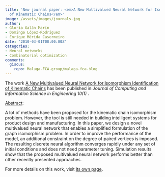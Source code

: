 ```yaml
---
title: 'New journal paper: <em>A New Multivalued Neural Network for Isomorphism Identification
  of Kinematic Chains</em>'
image: /assets/images/journals.jpg
author:
- Gloria Galán Marín
- Domingo López-Rodríguez
- Enrique Mérida Casermeiro
date: '2010-03-01T00:00:00Z'
categories:
- Neural networks
- Combinatorial optimization
comments:
  giscus:
    repo: Malaga-FCA-group/malaga-fca-blog
---
```


The work <u>A New Multivalued Neural Network for Isomorphism Identification of Kinematic Chains</u> has been published in <em><em>Journal of Computing and Information Science in Engineering</em> 10(1) </em>.

<u>Abstract</u>:



A lot of methods have been proposed for the kinematic chain isomorphism problem. However, the tool is still needed in building intelligent systems for product design and manufacturing. In this paper, we design a novel multivalued neural network that enables a simplified formulation of the graph isomorphism problem. In order to improve the performance of the model, an additional constraint on the degree of paired vertices is imposed. The resulting discrete neural algorithm converges rapidly under any set of initial conditions and does not need parameter tuning. Simulation results show that the proposed multivalued neural network performs better than other recently presented approaches.




For more details on this work, visit <a href='/publications/journals/2010-isomorphism'>its own page</a>.
